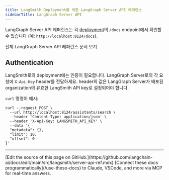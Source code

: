 ```yaml
---
title: LangSmith Deployment를 위한 LangGraph Server API 레퍼런스
sidebarTitle: LangGraph Server API
---
```


LangGraph Server API 레퍼런스는 각 [deployment](/langsmith/deployments)의 `/docs` endpoint에서 확인할 수 있습니다 (예: `http://localhost:8124/docs`).

<Card title="API 레퍼런스" href="https://langchain-ai.github.io/langgraph/cloud/reference/api/api_ref.html" icon="book">
  전체 LangGraph Server API 레퍼런스 문서 보기
</Card>

## Authentication

LangSmith로의 deployment에는 인증이 필요합니다. LangGraph Server로의 각 요청에 `X-Api-Key` header를 전달하세요. header의 값은 LangGraph Server가 배포된 organization의 유효한 LangSmith API key로 설정되어야 합니다.

`curl` 명령어 예시:

```shell
curl --request POST \
  --url http://localhost:8124/assistants/search \
  --header 'Content-Type: application/json' \
  --header 'X-Api-Key: LANGSMITH_API_KEY' \
  --data '{
  "metadata": {},
  "limit": 10,
  "offset": 0
}'
```

---

<Callout icon="pen-to-square" iconType="regular">
    [Edit the source of this page on GitHub.](https://github.com/langchain-ai/docs/edit/main/src/langsmith/server-api-ref.mdx)
</Callout>
<Tip icon="terminal" iconType="regular">
    [Connect these docs programmatically](/use-these-docs) to Claude, VSCode, and more via MCP for    real-time answers.
</Tip>
